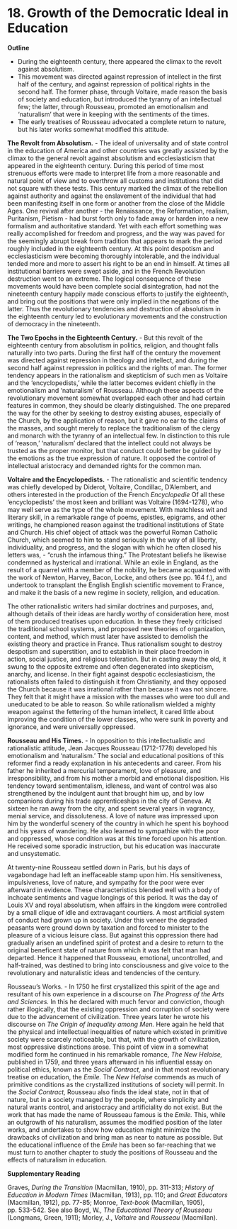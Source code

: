 # 18. Growth of the Democratic Ideal in Education

**Outline**

- During the eighteenth century, there appeared the climax to the revolt against absolutism.
- This movement was directed against repression of intellect in the first half of the century, and against repression of political rights in the second half. The former phase, through Voltaire, made reason the basis of society and education, but introduced the tyranny of an intellectual few; the latter, through Rousseau, promoted an emotionalism and 'naturalism' that were in keeping with the sentiments of the times.
- The early treatises of Rousseau advocated a complete return to nature, but his later works somewhat modified this attitude.

**The Revolt from Absolutism.** - The ideal of universality and of state control in the education of America and other countries was greatly assisted by the climax to the general revolt against absolutism and ecclesiasticism that appeared in the eighteenth century. During this period of time most strenuous efforts were made to interpret life from a more reasonable and natural point of view and to overthrow all customs and institutions that did not square with these tests. This century marked the climax of the rebellion against authority and against the enslavement of the individual that had been manifesting itself in one form or another from the close of the Middle Ages. One revival after another - the Renaissance, the Reformation, realism, Puritanism, Pietism - had burst forth only to fade away or harden into a new formalism and authoritative standard. Yet with each effort something was really accomplished for freedom and progress, and the way was paved for the seemingly abrupt break from tradition that appears to mark the period roughly included in the eighteenth century. At this point despotism and ecclesiasticism were becoming thoroughly intolerable, and the individual tended more and more to assert his right to be an end in himself. At times all institutional barriers were swept aside, and in the French Revolution destruction went to an extreme. The logical consequence of these movements would have been complete social disintegration, had not the nineteenth century happily made conscious efforts to justify the eighteenth, and bring out the positions that were only implied in the negations of the latter. Thus the revolutionary tendencies and destruction of absolutism in the eighteenth century led to evolutionary movements and the construction of democracy in the nineteenth.

**The Two Epochs in the Eighteenth Century.** - But this revolt of the eighteenth century from absolutism in politics, religion, and thought falls naturally into two parts. During the first half of the century the movement was directed against repression in theology and intellect, and during the second half against repression in politics and the rights of man. The former tendency appears in the rationalism and skepticism of such men as Voltaire and the 'encyclopedists,' while the latter becomes evident chiefly in the emotionalism and 'naturalism' of Rousseau. Although these aspects of the revolutionary movement somewhat overlapped each other and had certain features in common, they should be clearly distinguished. The one prepared the way for the other by seeking to destroy existing abuses, especially of the Church, by the application of reason, but it gave no ear to the claims of the masses, and sought merely to replace the traditionalism of the clergy and monarch with the tyranny of an intellectual few. In distinction to this rule of 'reason,' 'naturalism' declared that the intellect could not always be trusted as the proper monitor, but that conduct could better be guided by the emotions as the true expression of nature. It opposed the control of intellectual aristocracy and demanded rights for the common man.

**Voltaire and the Encyclopedists.** - The rationalistic and scientific tendency was chiefly developed by Diderot, Voltaire, Condillac, D'Alembert, and others interested in the production of the French *Encyclopedie* Of all these 'encyclopedists' the most keen and brilliant was Voltaire (1694-1278), who may well serve as the type of the whole movement. With matchless wit and literary skill, in a remarkable range of poems, epistles, epigrams, and other writings, he championed reason against the traditional institutions of State and Church. His chief object of attack was the powerful Roman Catholic Church, which seemed to him to stand seriously in the way of all liberty, individuality, and progress, and the slogan with which he often closed his letters was, - "crush the infamous thing." The Protestant beliefs he likewise condemned as hysterical and irrational. While an exile in England, as the result of a quarrel with a member of the nobility, he became acquainted with the work of Newton, Harvey, Bacon, Locke, and others (see pp. 164 f.), and undertook to transplant the English English scientific movement to France, and make it the basis of a new regime in society, religion, and education.

The other rationalistic writers had similar doctrines and purposes, and, although details of their ideas are hardly worthy of consideration here, most of them produced treatises upon education. In these they freely criticised the traditional school systems, and proposed new theories of organization, content, and method, which must later have assisted to demolish the existing theory and practice in France. Thus rationalism sought to destroy despotism and superstition, and to establish in their place freedom in action, social justice, and religious toleration. But in casting away the old, it swung to the opposite extreme and often degenerated into skepticism, anarchy, and license. In their fight against despotic ecclesiasticism, the rationalists often failed to distinguish it from Christianity, and they opposed the Church because it was irrational rather than because it was not sincere. They felt that it might have a mission with the masses who were too dull and uneducated to be able to reason. So while rationalism wielded a mighty weapon against the fettering of the human intellect, it cared little about improving the condition of the lower classes, who were sunk in poverty and ignorance, and were universally oppressed.

**Rousseau and His Times.** - In opposition to this intellectualistic and rationalistic attitude, Jean Jacques Rousseau (1712-1778) developed his emotionalism and 'naturalism.' The social and educational positions of this reformer find a ready explanation in his antecedents and career. From his father he inherited a mercurial temperament, love of pleasure, and irresponsibility, and from his mother a morbid and emotional disposition. His tendency toward sentimentalism, idleness, and want of control was also strengthened by the indulgent aunt that brought him up, and by low companions during his trade apprenticeships in the city of Geneva. At sixteen he ran away from the city, and spent several years in vagrancy, menial service, and dissoluteness. A love of nature was impressed upon him by the wonderful scenery of the country in which he spent his boyhood and his years of wandering. He also learned to sympathize with the poor and oppressed, whose condition was at this time forced upon his attention. He received some sporadic instruction, but his education was inaccurate and unsystematic.

At twenty-nine Rousseau settled down in Paris, but his days of vagabondage had left an ineffaceable stamp upon him. His sensitiveness, impulsiveness, love of nature, and sympathy for the poor were ever afterward in evidence. These characteristics blended well with a body of inchoate sentiments and vague longings of this period. It was the day of Louis XV and royal absolutism, when affairs in the kingdom were controlled by a small clique of idle and extravagant courtiers. A most artificial system of conduct had grown up in society. Under this veneer the degraded peasants were ground down by taxation and forced to minister to the pleasure of a vicious leisure class. But against this oppression there had gradually arisen an undefined spirit of protest and a desire to return to the original beneficent state of nature from which it was felt that man had departed. Hence it happened that Rousseau, emotional, uncontrolled, and half-trained, was destined to bring into consciousness and give voice to the revolutionary and naturalistic ideas and tendencies of the century.

Rousseau's Works. - In 1750 he first crystallized this spirit of the age and resultant of his own experience in a discourse on *The Progress of the Arts and Sciences.* In this he declared with much fervor and conviction, though rather illogically, that the existing oppression and corruption of society were due to the advancement of civilization. Three years later he wrote his discourse on *The Origin of Inequality among Men.* Here again he held that the physical and intellectual inequalities of nature which existed in primitive society were scarcely noticeable, but that, with the growth of civilization, most oppressive distinctions arose. This point of view in a somewhat modified form he continued in his remarkable romance, *The New Heloise,* published in 1759, and three years afterward in his influential essay on political ethics, known as the *Social Contract,* and in that most revolutionary treatise on education, the *Emile.* The *New Heloise* commends as much of primitive conditions as the crystallized institutions of society will permit. In the *Social Contract,* Rousseau also finds the ideal state, not in that of nature, but in a society managed by the people, where simplicity and natural wants control, and aristocracy and artificiality do not exist. But the work that has made the name of Rousseau famous is the *Emile.* This, while an outgrowth of his naturalism, assumes the modified position of the later works, and undertakes to show how education might minimize the drawbacks of civilization and bring man as near to nature as possible. But the educational influence of the *Emile* has been so far-reaching that we must turn to another chapter to study the positions of Rousseau and the effects of naturalism in education.

**Supplementary Reading**

Graves, *During the Transition* (Macmillan, 1910), pp. 311-313; *History of Education in Modern Times* (Macmillan, 1913), pp. 110; and *Great Educators* (Macmillan, 1912), pp. 77-85; Monroe, *Text-book* (Macmillan, 1905), pp. 533-542. See also Boyd, W., *The Educational Theory of Rousseau* (Longmans, Green, 1911); Morley, J., *Voltaire* and *Rousseau* (Macmillan).